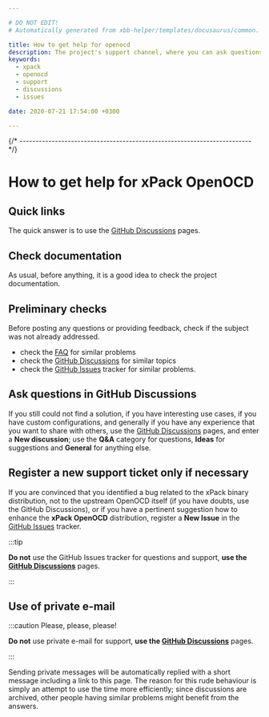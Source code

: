```yaml
---

# DO NOT EDIT!
# Automatically generated from xbb-helper/templates/docusaurus/common.

title: How to get help for openocd
description: The project's support channel, where you can ask questions, start discussions, and report issues.
keywords:
  - xpack
  - openocd
  - support
  - discussions
  - issues

date: 2020-07-21 17:54:00 +0300

---
```



{/* ------------------------------------------------------------------------ */}

# How to get help for xPack OpenOCD

## Quick links

The quick answer is to use the
[GitHub Discussions](https://github.com/xpack-dev-tools/openocd-xpack/discussions/) pages.

## Check documentation

As usual, before anything, it is a good idea to check the project
documentation.

<Documentation/>

## Preliminary checks

Before posting any questions or providing feedback,
check if the subject was not already addressed.

- check the [FAQ](/docs/faq/)
for similar problems
- check the [GitHub Discussions](https://github.com/xpack-dev-tools/openocd-xpack/discussions/) for
similar topics
- check the
[GitHub Issues](https://github.com/xpack-dev-tools/openocd-xpack/issues/)
tracker for similar problems.

## Ask questions in GitHub Discussions

If you still could not find a solution, if you have interesting use
cases, if you have custom configurations, and generally if you have
any experience that you want to share with others, use the
[GitHub Discussions](https://github.com/xpack-dev-tools/openocd-xpack/discussions/) pages,
and enter a **New discussion**; use the **Q&A** category for questions, **Ideas** for suggestions and **General** for anything else.

## Register a new support ticket only if necessary

If you are convinced that you identified a bug related to the xPack binary
distribution, not to the upstream OpenOCD itself
(if you have doubts, use the GitHub Discussions),
or if you have a pertinent suggestion how to enhance the **xPack OpenOCD**
distribution, register a **New Issue** in the
[GitHub Issues](https://github.com/xpack-dev-tools/openocd-xpack/issues/)
tracker.

:::tip

**Do not** use the GitHub Issues tracker
for questions and support, **use the
[GitHub Discussions](https://github.com/xpack-dev-tools/openocd-xpack/discussions/)** pages.

:::

## Use of private e-mail

:::caution Please, please, please!

**Do not** use
private e-mail for support, **use the
[GitHub Discussions](https://github.com/xpack-dev-tools/openocd-xpack/discussions/)** pages.

:::

Sending private messages will be automatically replied with
a short message including a link to this page.
The reason for this rude behaviour is simply an attempt to use
the time more efficiently; since discussions are archived, other people
having similar problems might benefit from the answers.

